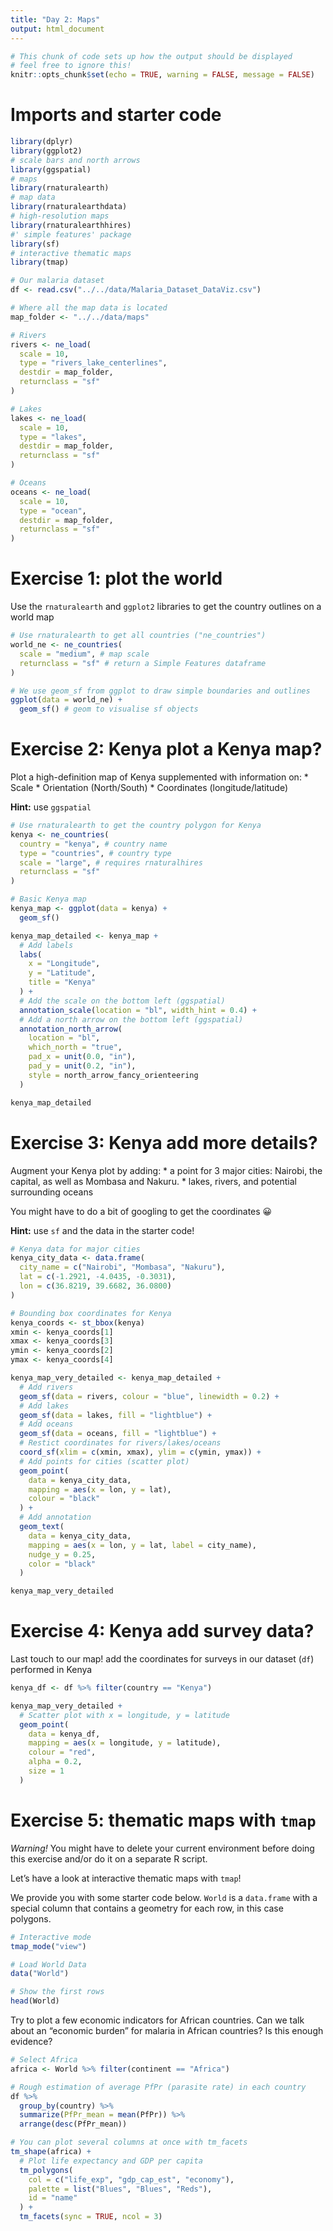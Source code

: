 ```yaml
---
title: "Day 2: Maps"
output: html_document
---
```


```r
# This chunk of code sets up how the output should be displayed
# feel free to ignore this!
knitr::opts_chunk$set(echo = TRUE, warning = FALSE, message = FALSE)
```

# Imports and starter code

```r
library(dplyr)
library(ggplot2)
# scale bars and north arrows
library(ggspatial)
# maps
library(rnaturalearth)
# map data
library(rnaturalearthdata)
# high-resolution maps
library(rnaturalearthhires)
#' simple features' package
library(sf)
# interactive thematic maps
library(tmap)

# Our malaria dataset
df <- read.csv("../../data/Malaria_Dataset_DataViz.csv")

# Where all the map data is located
map_folder <- "../../data/maps"

# Rivers
rivers <- ne_load(
  scale = 10,
  type = "rivers_lake_centerlines",
  destdir = map_folder,
  returnclass = "sf"
)

# Lakes
lakes <- ne_load(
  scale = 10,
  type = "lakes",
  destdir = map_folder,
  returnclass = "sf"
)

# Oceans
oceans <- ne_load(
  scale = 10,
  type = "ocean",
  destdir = map_folder,
  returnclass = "sf"
)
```

# Exercise 1: plot the world

Use the ```rnaturalearth``` and ```ggplot2``` libraries to get the country outlines on a world map

```r
# Use rnaturalearth to get all countries ("ne_countries")
world_ne <- ne_countries(
  scale = "medium", # map scale
  returnclass = "sf" # return a Simple Features dataframe
)

# We use geom_sf from ggplot to draw simple boundaries and outlines
ggplot(data = world_ne) +
  geom_sf() # geom to visualise sf objects
```

# Exercise 2: Kenya plot a Kenya map?

Plot a high-definition map of Kenya supplemented with information on:
 * Scale
 * Orientation (North/South)
 * Coordinates (longitude/latitude)

**Hint:** use ```ggspatial```

```r
# Use rnaturalearth to get the country polygon for Kenya
kenya <- ne_countries(
  country = "kenya", # country name
  type = "countries", # country type
  scale = "large", # requires rnaturalhires
  returnclass = "sf"
)

# Basic Kenya map
kenya_map <- ggplot(data = kenya) +
  geom_sf()

kenya_map_detailed <- kenya_map +
  # Add labels
  labs(
    x = "Longitude",
    y = "Latitude",
    title = "Kenya"
  ) +
  # Add the scale on the bottom left (ggspatial)
  annotation_scale(location = "bl", width_hint = 0.4) +
  # Add a north arrow on the bottom left (ggspatial)
  annotation_north_arrow(
    location = "bl",
    which_north = "true",
    pad_x = unit(0.0, "in"),
    pad_y = unit(0.2, "in"),
    style = north_arrow_fancy_orienteering
  )

kenya_map_detailed
```

# Exercise 3: Kenya add more details?

Augment your Kenya plot by adding:
 * a point for 3 major cities: Nairobi, the capital, as well as Mombasa and Nakuru.
 * lakes, rivers, and potential surrounding oceans

You might have to do a bit of googling to get the coordinates 😀

**Hint:** use ```sf``` and the data in the starter code!

```r
# Kenya data for major cities
kenya_city_data <- data.frame(
  city_name = c("Nairobi", "Mombasa", "Nakuru"),
  lat = c(-1.2921, -4.0435, -0.3031),
  lon = c(36.8219, 39.6682, 36.0800)
)

# Bounding box coordinates for Kenya
kenya_coords <- st_bbox(kenya)
xmin <- kenya_coords[1]
xmax <- kenya_coords[3]
ymin <- kenya_coords[2]
ymax <- kenya_coords[4]

kenya_map_very_detailed <- kenya_map_detailed +
  # Add rivers
  geom_sf(data = rivers, colour = "blue", linewidth = 0.2) +
  # Add lakes
  geom_sf(data = lakes, fill = "lightblue") +
  # Add oceans
  geom_sf(data = oceans, fill = "lightblue") +
  # Restict coordinates for rivers/lakes/oceans
  coord_sf(xlim = c(xmin, xmax), ylim = c(ymin, ymax)) +
  # Add points for cities (scatter plot)
  geom_point(
    data = kenya_city_data,
    mapping = aes(x = lon, y = lat),
    colour = "black"
  ) +
  # Add annotation
  geom_text(
    data = kenya_city_data,
    mapping = aes(x = lon, y = lat, label = city_name),
    nudge_y = 0.25,
    color = "black"
  )

kenya_map_very_detailed
```

# Exercise 4: Kenya add survey data?

Last touch to our map! add the coordinates for surveys in our dataset (```df```) performed in Kenya

```r
kenya_df <- df %>% filter(country == "Kenya")

kenya_map_very_detailed +
  # Scatter plot with x = longitude, y = latitude
  geom_point(
    data = kenya_df,
    mapping = aes(x = longitude, y = latitude),
    colour = "red",
    alpha = 0.2,
    size = 1
  )
```

# Exercise 5: thematic maps with ```tmap```

*Warning!* You might have to delete your current environment before doing this exercise and/or do it on a separate R script.

Let's have a look at interactive thematic maps with ```tmap```!

We provide you with some starter code below. ```World``` is a ```data.frame``` with a special column that contains a geometry for each row, in this case polygons.

```r
# Interactive mode
tmap_mode("view")

# Load World Data
data("World")

# Show the first rows
head(World)
```

Try to plot a few economic indicators for African countries. Can we talk about an "economic burden" for malaria in African countries? Is this enough evidence?

```r
# Select Africa
africa <- World %>% filter(continent == "Africa")

# Rough estimation of average PfPr (parasite rate) in each country
df %>%
  group_by(country) %>%
  summarize(PfPr_mean = mean(PfPr)) %>%
  arrange(desc(PfPr_mean))

# You can plot several columns at once with tm_facets
tm_shape(africa) +
  # Plot life expectancy and GDP per capita
  tm_polygons(
    col = c("life_exp", "gdp_cap_est", "economy"),
    palette = list("Blues", "Blues", "Reds"),
    id = "name"
  ) +
  tm_facets(sync = TRUE, ncol = 3)
```